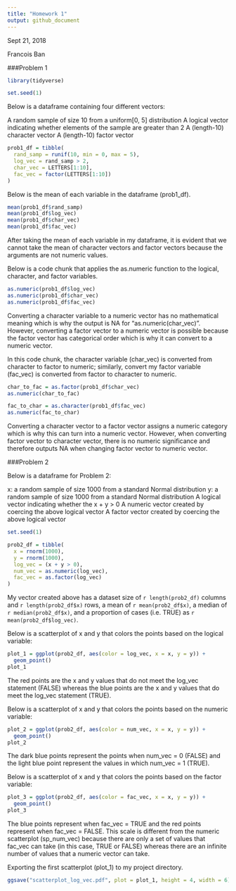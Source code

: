 ```yaml
---
title: "Homework 1"
output: github_document
---
```


Sept 21, 2018

Francois Ban

###Problem 1

```r
library(tidyverse)

set.seed(1)
```

Below is a dataframe containing four different vectors:

A random sample of size 10 from a uniform[0, 5] distribution
A logical vector indicating whether elements of the sample are greater than 2
A (length-10) character vector
A (length-10) factor vector

```r
prob1_df = tibble(
  rand_samp = runif(10, min = 0, max = 5),
  log_vec = rand_samp > 2,
  char_vec = LETTERS[1:10],
  fac_vec = factor(LETTERS[1:10])
)
```
  
Below is the mean of each variable in the dataframe (prob1_df).

```r

mean(prob1_df$rand_samp)
mean(prob1_df$log_vec)
mean(prob1_df$char_vec)
mean(prob1_df$fac_vec)
```

After taking the mean of each variable in my dataframe, it is evident that we cannot take the mean of character vectors and factor vectors because the arguments are not numeric values.

Below is a code chunk that applies the as.numeric function to the logical, character, and factor variables.

```r

as.numeric(prob1_df$log_vec)
as.numeric(prob1_df$char_vec)
as.numeric(prob1_df$fac_vec)
```

Converting a character variable to a numeric vector has no mathematical meaning which is why the output is NA for "as.numeric(char_vec)". However, converting a factor vector to a numeric vector is possible because the factor vector has categorical order which is why it can convert to a numeric vector.

In this code chunk, the character variable (char_vec) is converted from character to factor to numeric; similarly, convert my factor variable (fac_vec) is converted from factor to character to numeric.

```r

char_to_fac = as.factor(prob1_df$char_vec)
as.numeric(char_to_fac)

fac_to_char = as.character(prob1_df$fac_vec)
as.numeric(fac_to_char)
```

Converting a character vector to a factor vector assigns a numeric category which is why this can turn into a numeric vector. However, when converting factor vector to character vector, there is no numeric significance and therefore outputs NA when changing factor vector to numeric vector.

###Problem 2

Below is a dataframe for Problem 2:

x: a random sample of size 1000 from a standard Normal distribution
y: a random sample of size 1000 from a standard Normal distribution
A logical vector indicating whether the x + y > 0
A numeric vector created by coercing the above logical vector
A factor vector created by coercing the above logical vector
  
```r

set.seed(1)

prob2_df = tibble(
  x = rnorm(1000),
  y = rnorm(1000),
  log_vec = (x + y > 0),
  num_vec = as.numeric(log_vec),
  fac_vec = as.factor(log_vec)
)
```

My vector created above has a dataset size of `r length(prob2_df)` columns and `r length(prob2_df$x)` rows, a mean of `r mean(prob2_df$x)`, a median of `r median(prob2_df$x)`, and a proportion of cases (i.e. TRUE) as `r mean(prob2_df$log_vec)`.

Below is a scatterplot of x and y that colors the points based on the logical variable:
  
```r

plot_1 = ggplot(prob2_df, aes(color = log_vec, x = x, y = y)) +
  geom_point()
plot_1
```

The red points are the x and y values that do not meet the log_vec statement (FALSE) whereas the blue points are the x and y values that do meet the log_vec statement (TRUE).

Below is a scatterplot of x and y that colors the points based on the numeric variable:
  
```r

plot_2 = ggplot(prob2_df, aes(color = num_vec, x = x, y = y)) +
  geom_point()
plot_2
```
The dark blue points represent the points when num_vec = 0 (FALSE) and the light blue point represent the values in which num_vec = 1 (TRUE).

Below is a scatterplot of x and y that colors the points based on the factor variable: 
  
```r

plot_3 = ggplot(prob2_df, aes(color = fac_vec, x = x, y = y)) +
  geom_point()
plot_3
```

The blue points represent when fac_vec = TRUE and the red points represent when fac_vec = FALSE. This scale is different from the numeric scatterplot (sp_num_vec) because there are only a set of values that fac_vec can take (in this case, TRUE or FALSE) whereas there are an infinite number of values that a numeric vector can take.

Exporting the first scatterplot (plot_1) to my project directory.

```r
ggsave("scatterplot_log_vec.pdf", plot = plot_1, height = 4, width = 6)
```